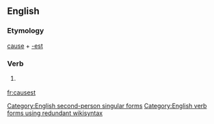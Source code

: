 ==English==

===Etymology===
[[cause]] + [[-est]]

===Verb===
{{en-verb form}}

# {{context|archaic|lang=en}} {{form of|Second-person singular simple present form|cause|lang=en}}

[[Category:English second-person singular forms]]
[[Category:English verb forms using redundant wikisyntax]]

[[fr:causest]]